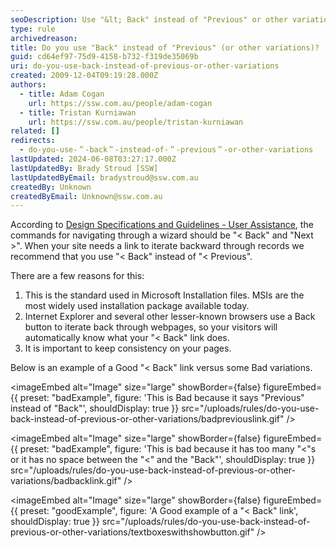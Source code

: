 ```yaml
---
seoDescription: Use "&lt; Back" instead of "Previous" or other variations to navigate through records and follow Microsoft's design specifications for consistency.
type: rule
archivedreason:
title: Do you use "Back" instead of "Previous" (or other variations)?
guid: cd64ef97-75d9-4158-b732-f319de35069b
uri: do-you-use-back-instead-of-previous-or-other-variations
created: 2009-12-04T09:19:28.000Z
authors:
  - title: Adam Cogan
    url: https://ssw.com.au/people/adam-cogan
  - title: Tristan Kurniawan
    url: https://ssw.com.au/people/tristan-kurniawan
related: []
redirects:
  - do-you-use-＂-back＂-instead-of-＂-previous＂-or-other-variations
lastUpdated: 2024-06-08T03:27:17.000Z
lastUpdatedBy: Brady Stroud [SSW]
lastUpdatedByEmail: bradystroud@ssw.com.au
createdBy: Unknown
createdByEmail: Unknown@ssw.com.au
---
```


According to [Design Specifications and Guidelines - User Assistance](https://docs.microsoft.com/en-us/previous-versions/ms997609%28v=msdn.10%29), the commands for navigating through a wizard should be "&lt; Back" and "Next &gt;".
When your site needs a link to iterate backward through records we recommend that you use "&lt; Back" instead of "&lt; Previous".

There are a few reasons for this:

1. This is the standard used in Microsoft Installation files. MSIs are the most widely used installation package available today.
2. Internet Explorer and several other lesser-known browsers use a Back button to iterate back through webpages, so your visitors will automatically know what your "&lt; Back" link does.
3. It is important to keep consistency on your pages.

Below is an example of a Good "&lt; Back" link versus some Bad variations.

<imageEmbed
  alt="Image"
  size="large"
  showBorder={false}
  figureEmbed={{
    preset: "badExample",
    figure: 'This is Bad because it says "Previous" instead of "Back"',
    shouldDisplay: true
  }}
  src="/uploads/rules/do-you-use-back-instead-of-previous-or-other-variations/badpreviouslink.gif"
/>

<imageEmbed
  alt="Image"
  size="large"
  showBorder={false}
  figureEmbed={{
    preset: "badExample",
    figure: 'This is bad because it has too many "<"s or it has no space between the "<" and the "Back"',
    shouldDisplay: true
  }}
  src="/uploads/rules/do-you-use-back-instead-of-previous-or-other-variations/badbacklink.gif"
/>

<imageEmbed
  alt="Image"
  size="large"
  showBorder={false}
  figureEmbed={{
    preset: "goodExample",
    figure: 'A Good example of a "< Back" link',
    shouldDisplay: true
  }}
  src="/uploads/rules/do-you-use-back-instead-of-previous-or-other-variations/textboxeswithshowbutton.gif"
/>
